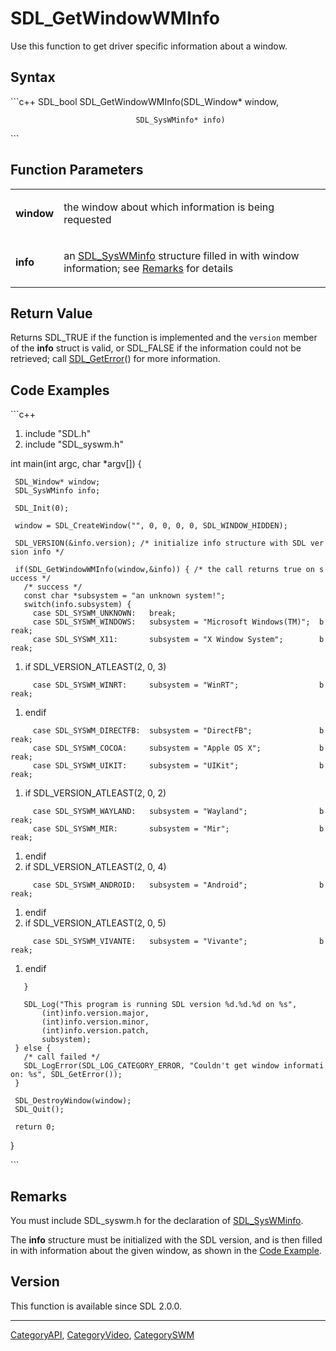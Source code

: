 <!-- pragma section-numbers off -->
<!-- pragma disable-camelcase -->

= SDL_GetWindowWMInfo =
Use this function to get driver specific information about a window.


== Syntax ==
```c++
SDL_bool SDL_GetWindowWMInfo(SDL_Window*    window,
                             SDL_SysWMinfo* info)
```

== Function Parameters ==
{|
|'''window'''
|the window about which information is being requested
|-
|'''info'''
|an [[SDL_SysWMinfo]] structure filled in with window information; see [[#Remarks|Remarks]] for details
|}

== Return Value ==
Returns SDL_TRUE if the function is implemented and the <code>version</code> member of the '''info''' struct is valid, or SDL_FALSE if the information could not be retrieved; call [[SDL_GetError]]() for more information.

== Code Examples ==
```c++
#include "SDL.h"
#include "SDL_syswm.h"

int main(int argc, char *argv[]) {
  SDL_Window* window;
  SDL_SysWMinfo info;

  SDL_Init(0);

  window = SDL_CreateWindow("", 0, 0, 0, 0, SDL_WINDOW_HIDDEN);

  SDL_VERSION(&info.version); /* initialize info structure with SDL version info */

  if(SDL_GetWindowWMInfo(window,&info)) { /* the call returns true on success */
    /* success */
    const char *subsystem = "an unknown system!";
    switch(info.subsystem) {
      case SDL_SYSWM_UNKNOWN:   break;
      case SDL_SYSWM_WINDOWS:   subsystem = "Microsoft Windows(TM)";  break;
      case SDL_SYSWM_X11:       subsystem = "X Window System";        break;
#if SDL_VERSION_ATLEAST(2, 0, 3)
      case SDL_SYSWM_WINRT:     subsystem = "WinRT";                  break;
#endif
      case SDL_SYSWM_DIRECTFB:  subsystem = "DirectFB";               break;
      case SDL_SYSWM_COCOA:     subsystem = "Apple OS X";             break;
      case SDL_SYSWM_UIKIT:     subsystem = "UIKit";                  break;
#if SDL_VERSION_ATLEAST(2, 0, 2)
      case SDL_SYSWM_WAYLAND:   subsystem = "Wayland";                break;
      case SDL_SYSWM_MIR:       subsystem = "Mir";                    break;
#endif
#if SDL_VERSION_ATLEAST(2, 0, 4)
      case SDL_SYSWM_ANDROID:   subsystem = "Android";                break;
#endif
#if SDL_VERSION_ATLEAST(2, 0, 5)
      case SDL_SYSWM_VIVANTE:   subsystem = "Vivante";                break;
#endif
    }

    SDL_Log("This program is running SDL version %d.%d.%d on %s",
        (int)info.version.major,
        (int)info.version.minor,
        (int)info.version.patch,
        subsystem);
  } else {
    /* call failed */
    SDL_LogError(SDL_LOG_CATEGORY_ERROR, "Couldn't get window information: %s", SDL_GetError());
  }

  SDL_DestroyWindow(window);
  SDL_Quit();

  return 0;
}

```

== Remarks ==
You must include SDL_syswm.h for the declaration of [[SDL_SysWMinfo]].

The '''info''' structure must be initialized with the SDL version, and is then filled in with information about the given window, as shown in the [[#Code Examples|Code Example]].


== Version ==
This function is available since SDL 2.0.0.

----
[[CategoryAPI]], [[CategoryVideo]], [[CategorySWM]]

<!-- #Actually from SDL_syswm.h header but listed in both categories for the wiki. -->
